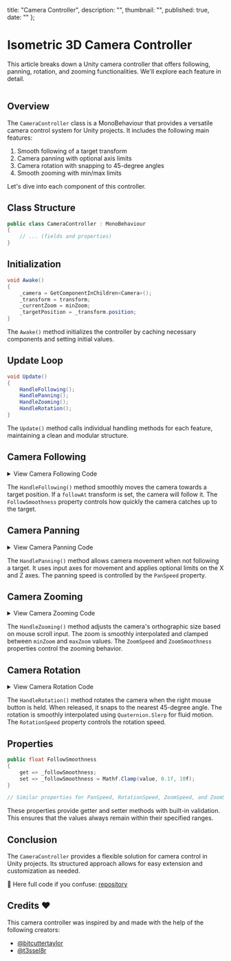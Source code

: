 
 title: "Camera Controller",
  description: "",
  thumbnail: "",
  published: true,
  date: ""
};


# Isometric 3D Camera Controller

This article breaks down a Unity camera controller that offers following, panning, rotation, and zooming functionalities. We'll explore each feature in detail.

<div className="border border-gray-200 rounded-md mb-3.5">
  <Image src={Thumbnail} alt="" className='rounded-lg' loading='lazy' placeholder='blur' quality={90} />
</div>

## Overview

The `CameraController` class is a MonoBehaviour that provides a versatile camera control system for Unity projects. It includes the following main features:

1. Smooth following of a target transform
2. Camera panning with optional axis limits
3. Camera rotation with snapping to 45-degree angles
4. Smooth zooming with min/max limits

Let's dive into each component of this controller.

## Class Structure

  ```csharp
  public class CameraController : MonoBehaviour
  {
      // ... (fields and properties)
  }
  ```

## Initialization

  ```csharp
  void Awake()
  {
      _camera = GetComponentInChildren<Camera>();
      _transform = transform;
      _currentZoom = minZoom;
      _targetPosition = _transform.position;
  }
  ```

The `Awake()` method initializes the controller by caching necessary components and setting initial values.

## Update Loop


  ```csharp
  void Update()
  {
      HandleFollowing();
      HandlePanning();
      HandleZooming();
      HandleRotation();
  }
  ```

The `Update()` method calls individual handling methods for each feature, maintaining a clean and modular structure.

## Camera Following

<div className="border border-gray-200 rounded-md mb-3.5">
  <Image src={Placeholder} alt="" className='rounded-lg' loading='lazy' placeholder='blur' quality={90} />
</div>

<details className="mb-1 -mt-2">
  <summary className="text-gray-600 text-[15px] mb-2">View Camera Following Code</summary>

  ```csharp
  private void HandleFollowing()
  {
      if (followAt != null)
      {
          _targetPosition = followAt.position;
      }

      _transform.position = Vector3.Lerp(_transform.position, _targetPosition, FollowSmoothness * Time.deltaTime);
  }
  ```

</details>

The `HandleFollowing()` method smoothly moves the camera towards a target position. If a `followAt` transform is set, the camera will follow it. The `FollowSmoothness` property controls how quickly the camera catches up to the target.

## Camera Panning

<div className="border border-gray-200 rounded-md mb-3.5">
  <Image src={Placeholder} alt="" className='rounded-lg' loading='lazy' placeholder='blur' quality={90} />
</div>

<details className="mb-1 -mt-2">
  <summary className="text-gray-600 text-[15px] mb-2">View Camera Panning Code</summary>

  ```csharp
  private void HandlePanning()
  {
      if (followAt != null) return;

      Vector3 move = Quaternion.Euler(0, _camera.transform.eulerAngles.y, 0) * new Vector3(Input.GetAxis("Horizontal"), 0, Input.GetAxis("Vertical"));
      _targetPosition += move * (PanSpeed * Time.deltaTime);

      if (enablePanLimitX)
          _targetPosition.x = Mathf.Clamp(_targetPosition.x, panLimitX.x, panLimitX.y);
      if (enablePanLimitZ)
          _targetPosition.z = Mathf.Clamp(_targetPosition.z, panLimitZ.x, panLimitZ.y);
  }
  ```

</details>

The `HandlePanning()` method allows camera movement when not following a target. It uses input axes for movement and applies optional limits on the X and Z axes. The panning speed is controlled by the `PanSpeed` property.

## Camera Zooming

<div className="border border-gray-200 rounded-md mb-3.5">
  <Image src={Placeholder} alt="" className='rounded-lg' loading='lazy' placeholder='blur' quality={90} />
</div>

<details className="mb-1 -mt-2">
  <summary className="text-gray-600 text-[15px] mb-2">View Camera Zooming Code</summary>

  ```csharp
  private void HandleZooming()
  {
      _currentZoom = Mathf.Clamp(_currentZoom - Input.mouseScrollDelta.y * ZoomSpeed * Time.deltaTime, minZoom, maxZoom);
      _camera.orthographicSize = Mathf.Lerp(_camera.orthographicSize, _currentZoom, ZoomSmoothness * Time.deltaTime);
  }
  ```

</details>

The `HandleZooming()` method adjusts the camera's orthographic size based on mouse scroll input. The zoom is smoothly interpolated and clamped between `minZoom` and `maxZoom` values. The `ZoomSpeed` and `ZoomSmoothness` properties control the zooming behavior.

## Camera Rotation

<div className="border border-gray-200 rounded-md mb-3.5">
  <Image src={Placeholder} alt="" className='rounded-lg' loading='lazy' placeholder='blur' quality={90} />
</div>

<details className="mb-1 -mt-2">
  <summary className="text-gray-600 text-[15px] mb-2">View Camera Rotation Code</summary>

  ```csharp
  private void HandleRotation()
  {
      if (Input.GetMouseButton(1))
      {
          _targetYaw += Input.GetAxis("Mouse X") * RotationSpeed;
      }
      else if (Input.GetMouseButtonUp(1))
      {
          _targetYaw = Mathf.Round(_targetYaw / 45f) * 45f;
      }

      _transform.rotation = Quaternion.Slerp(_transform.rotation, Quaternion.Euler(0f, _targetYaw, 0f), RotationSpeed * Time.deltaTime);
  }
  ```

</details>

The `HandleRotation()` method rotates the camera when the right mouse button is held. When released, it snaps to the nearest 45-degree angle. The rotation is smoothly interpolated using `Quaternion.Slerp` for fluid motion. The `RotationSpeed` property controls the rotation speed.

## Properties

  ```csharp
  public float FollowSmoothness
  {
      get => _followSmoothness;
      set => _followSmoothness = Mathf.Clamp(value, 0.1f, 10f);
  }

  // Similar properties for PanSpeed, RotationSpeed, ZoomSpeed, and ZoomSmoothness
  ```

These properties provide getter and setter methods with built-in validation. This ensures that the values always remain within their specified ranges.

## Conclusion

The `CameraController` provides a flexible solution for camera control in Unity projects. Its structured approach allows for easy extension and customization as needed.

👋 Here full code if you confuse: [repository](https://github.com/me22mer/Isomatic-3D-camera-controller)

## Credits ❤️

This camera controller was inspired by and made with the help of the following creators:

- [@bitcuttertaylor](https://www.youtube.com/@bitcuttertaylor)
- [@t3ssel8r](https://www.youtube.com/watch?v=ij555s4mAuI)



